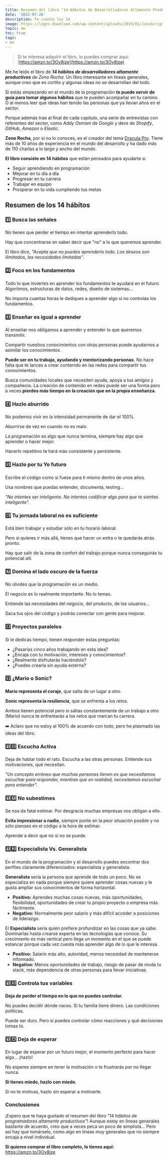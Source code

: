 ```yaml
---
title: Resumen del libro "14 Hábitos de Desarrolladores Altamente Productivos" 
date: '2022-07-26'
description: Te cuento los 14 
image: https://logos-download.com/wp-content/uploads/2019/01/JavaScript_Logo.png
topic: me
toc: true
tags:
- me
---
```


> Si te interesa adquirir el libro, lo puedes comprar aquí: [https://amzn.to/3Oy8jze](https://amzn.to/3Oy8jze)


Me he leído el libro de ***14 hábitos de desarrolladores altamente productivos*** de *Zeno Rocha*. Un libro interesante en líneas generales, aunque creo que es cortito y algunas ideas no se desarrollan del todo.

Si estás empezando en el mundo de la programación **te puede servir de guía para tomar algunos hábitos** que te pueden acompañar en tu camino. O al menos leer qué ideas han tenido las personas que ya llevan años en el sector.

Porque además trae al final de cada capítulo, una serie de entrevistas con referentes del sector, como *Addy Osmani* de *Google* y devs de *Shopify*, *GitHub*, *Amazon* o *Elastic*.

**Zeno Rocha**, por si no lo conoces, es el creador del tema [Dracula Pro](https://draculatheme.com/pro). Tiene más de 10 años de experiencia en el mundo del desarrollo y ha dado más de 110 charlas a lo largo y ancho del mundo.

**El libro consiste en 14 hábitos** que están pensados para ayudarte a:
- Seguir aprendiendo en programación
- Mejorar en tu día a día
- Progresar en tu carrera
- Trabajar en equipo
- Prosperar en tu vida cumpliendo tus metas

## Resumen de los 14 hábitos

### 1️⃣ Busca las señales

No tienes que perder el tiempo en intentar aprenderlo todo.

Hay que concentrarse en saber decir que "no" a lo que queremos aprender.

El libro dice, *"Acepta que no puedes aprenderlo todo. Los deseos son ilimitados, las necesidades limitadas"*.

### 2️⃣ Foco en los fundamentos

Todo lo que inviertes en aprender los fundamentos te ayudará en el futuro:
Algoritmos, estructuras de datos, redes, diseño de sistemas...

No importa cuantas horas le dediques a aprender algo si no controlas los fundamentos.


### 3️⃣ Enseñar es igual a aprender

Al enseñar nos obligamos a aprender y entender lo que queremos transmitir.

Compartir nuestros conocimientos con otras personas puede ayudarnos a asimilar los conocimientos.

**Puede ser en tu trabajo, ayudando y mentorizando personas.** No hace falta que te lances a crear contenido en las redes para compartir tus conocimientos. 

Busca comunidades locales que necesiten ayuda, apoya a tus amigos y compañeros. La creación de contenido en redes puede ser una forma pero a veces **pierdes más tiempo en la creación que en la propia enseñanza.**

### 4️⃣ Hazlo aburrido

No podemos vivir en la intensidad permanente de dar el 100%.

Aburrirse de vez en cuando no es malo.

La programación es algo que nunca termina, siempre hay algo que aprender o hacer mejor.

Hacerlo repetitivo te hará más consistente y persistente.


### 5️⃣ Hazlo por tu Yo futuro

Escribe el código como si fuese para ti mismo dentro de unos años.

Usa nombres que puedas entender, documenta, testing...

*"No intentes ser inteligente. No intentes codificar algo para que te sientas inteligente".*


### 6️⃣ Tu jornada laboral no es suficiente

Está bien trabajar y estudiar sólo en tu horario laboral.

Pero si quieres ir más allá, tienes que hacer un extra o te quedarás atrás pronto.

Hay que salir de la zona de confort del trabajo porque nunca conseguirás tu potencial allí.

### 7️⃣ Domina el lado oscuro de la fuerza

No olvides que la programación es un medio.

El negocio es lo realmente importante. No lo temas.

Entiende las necesidades del negocio, del producto, de los usuarios...

Saca tus ojos del código y podrás conectar con gente para mejorar.

### 8️⃣ Proyectos paralelos

Si le dedicas tiempo, tienen responder estas preguntas:

- ¿Pasarías cinco años trabajando en esta idea?
- ¿Encaja con tu motivación, intereses y conocimientos?
- ¿Realmente disfrutarás haciéndolo?
- ¿Puedes crearla sin ayuda externa?

### 9️⃣ ¿Mario o Sonic?

**Mario representa el coraje**, que salta de un lugar a otro.

**Sonic representa la resiliencia**, que se enfrenta a los retos.

Ambos tienen potencial pero si saltas constantemente de un trabajo a otro (Mario) nunca te enfrentarás a los retos que marcan tu carrera.

➡️ Aclaro que no estoy al 100% de acuerdo con todo, pero he plasmado las ideas del libro.

### 1️⃣0️⃣ Escucha Activa

Deja de hablar todo el rato. Escucha a las otras personas. Entiende sus motivaciones, qué necesitan.

*"Un concepto erróneo que muchas personas tienen es que necesitamos escuchar para responder, mientras que en realidad, necesitamos escuchar para entender".*

### 1️⃣1️⃣ No subestimes

Se nos da fatal estimar. Por desgracia muchas empresas nos obligan a ello.

**Evita impresionar a nadie**, siempre ponte en la peor situación posible y no sólo pienses en el código a la hora de estimar.

Aprende a decir que no si no se puede.

### 1️⃣2️⃣ Especialista Vs. Generalista

En el mundo de la programación y el desarrollo puedes encontrar dos perfiles claramente diferenciados: especialista y generalista.

**Generalista** sería la persona que aprende de todo un poco. No se especializa en nada porque siempre quiere aprender cosas nuevas y le gusta ampliar sus conocimientos de forma horizontal.

- **Positivo:** Aprendes muchas cosas nuevas, más oportunidades, flexibilidad, oportunidades de crear tu propio proyecto o empresa más fácilmente.
- **Negativo:** Normalmente peor salario y más difícil acceder a posiciones de liderazgo.


El **Especialista** sería quién prefiere profundizar en las cosas que ya sabe. Dominarlas hasta crearse experta en las tecnologías que conoce. Su crecimiento es más vertical pero llega un momento en el que se puede estancar porque cada vez cuesta más aprender algo de lo que le interesa.

- **Positivo:** Salario más alto, autoridad, menos necesidad de mantenerse informado.
- **Negativo:** Menos oportunidades de trabajo, riesgo de pasar de moda tu stack, más dependencia de otras personas para llevar iniciativas

### 1️⃣3️⃣ Controla tus variables

**Deja de perder el tiempo en lo que no puedes controlar.**

No puedes decidir dónde naces. Si tu familia tiene dinero. Las condiciones políticas.

Puede ser duro. Pero sí puedes controlar cómo reacciones y qué decisiones tomas tú.

### 1️⃣4️⃣ Deja de esperar

En lugar de esperar por un futuro mejor, el momento perfecto para hacer algo... ¡hazlo!

No esperes siempre en tener la motivación o te frustrarás por no llegar nunca.

**Si tienes miedo, hazlo con miedo.**

Si no te motivas, hazlo sin esperar a motivarte.

### Conclusiones

¡Espero que te haya gustado el resumen del libro *"14 hábitos de programadores altamente productivos"*! Aunque estoy en líneas generales bastante de acuerdo, creo que a veces peca un poco de simplista... Pero así hay que tomárselo, como algo en líneas muy generales que no siempre encaja a nivel individual.

**Si quieres comprar el libro completo, lo tienes aquí:**
https://amzn.to/3Oy8jze
